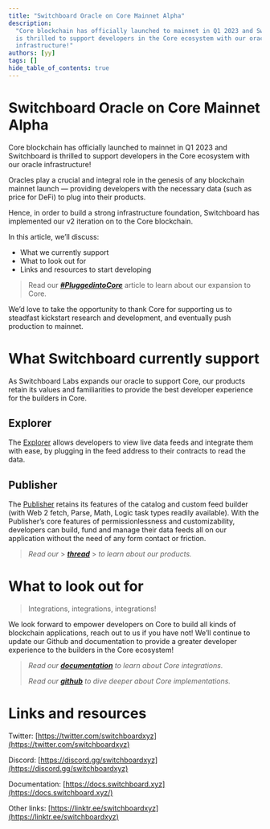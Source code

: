 ```yaml
---
title: "Switchboard Oracle on Core Mainnet Alpha"
description:
  "Core blockchain has officially launched to mainnet in Q1 2023 and Switchboard
  is thrilled to support developers in the Core ecosystem with our oracle
  infrastructure!"
authors: [yy]
tags: []
hide_table_of_contents: true
---
```


# Switchboard Oracle on Core Mainnet Alpha

Core blockchain has officially launched to mainnet in Q1 2023 and Switchboard is
thrilled to support developers in the Core ecosystem with our oracle
infrastructure!

Oracles play a crucial and integral role in the genesis of any blockchain
mainnet launch — providing developers with the necessary data (such as price for
DeFi) to plug into their products.

Hence, in order to build a strong infrastructure foundation, Switchboard has
implemented our v2 iteration on to the Core blockchain.

<!--truncate-->

In this article, we’ll discuss:

- What we currently support
- What to look out for
- Links and resources to start developing

> Read our [_**#PluggedintoCore**_](/blog/2023/01/26/PluggedintoCore) article to
> learn about our expansion to Core.

We’d love to take the opportunity to thank Core for supporting us to steadfast
kickstart research and development, and eventually push production to mainnet.

# What Switchboard currently support

As Switchboard Labs expands our oracle to support Core, our products retain its
values and familiarities to provide the best developer experience for the
builders in Core.

## Explorer

The [Explorer](https://switchboard.xyz/explorer) allows developers to view live
data feeds and integrate them with ease, by plugging in the feed address to
their contracts to read the data.

## Publisher

The [Publisher](https://app.switchboard.xyz/) retains its features of the
catalog and custom feed builder (with Web 2 fetch, Parse, Math, Logic task types
readily available). With the Publisher’s core features of permissionlessness and
customizability, developers can build, fund and manage their data feeds all on
our application without the need of any form contact or friction.

> _Read our_ >
> [**_thread_**](https://twitter.com/switchboardxyz/status/1575893327869665291?s=20&t=IE6n74ZgGCIssOr7fqWiFw) >
> _to learn about our products._

# What to look out for

> Integrations, integrations, integrations!

We look forward to empower developers on Core to build all kinds of blockchain
applications, reach out to us if you have not! We’ll continue to update our
Github and documentation to provide a greater developer experience to the
builders in the Core ecosystem!

> _Read our_ [**_documentation_**](https://docs.switchboard.xyz/coredao) _to
> learn about Core integrations._
>
> _Read our_ [**_github_**](https://github.com/switchboard-xyz/sbv2-evm) _to
> dive deeper about Core implementations._

# Links and resources

Twitter:
[https://twitter.com/switchboardxyz](https://twitter.com/switchboardxyz)

Discord: [https://discord.gg/switchboardxyz](https://discord.gg/switchboardxyz)

Documentation: [https://docs.switchboard.xyz](https://docs.switchboard.xyz/)

Other links:
[https://linktr.ee/switchboardxyz](https://linktr.ee/switchboardxyz)
